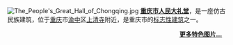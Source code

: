 [[File:The_People's_Great_Hall_of_Chongqing.jpg|thumb]]
'''[[重庆市人民大礼堂|重庆市人民大礼堂]]'''，是一座仿古民族建筑，位于[[重庆|重庆]]市[[渝中|渝中]]区[[上清寺|上清寺]]附近，是重庆市的[[标志性建筑|标志性建筑]]之一。

<div style="text-align: right; direction: ltr; margin-left: 1em;margin-right:10px;margin-bottom:4px;">
'''[[Portal:重庆/特色图片/存档|更多特色图片...]]'''
</div>